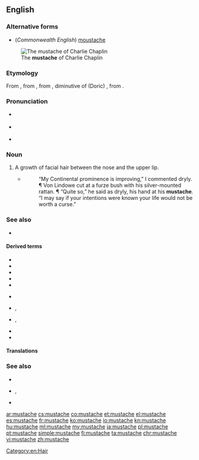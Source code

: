 ==English==

===Alternative forms===
* (''Commonwealth English'') [[moustache]]
[[File:20151003031401%21Charlie_face.JPG|thumb|The '''mustache''' of Charlie Chaplin]]
===Etymology===
From {{etyl|fr|en}} {{m|fr|moustache}}, from {{etyl|it|en}} {{m|it|mostaccio}}, from {{etyl|gkm|en}} {{m|el|μουστάκιον}}, diminutive of (Doric) {{etyl|grc|en}} {{m|grc|μύσταξ||upper lip}}, from {{etyl|ine-pro|en}} {{m|ine-pro|*mendʰ-||to chew}}.

===Pronunciation===
* {{a|US}} {{IPA|/ˈmʌstæʃ/|lang=en}}
* {{a|RP}} {{IPA|/ˈmʊstɑːʃ/|lang=en}}
* {{audio|En-us-mustache.ogg|Audio (US)|lang=en}}

===Noun===
{{en-noun}}

# A growth of facial hair between the nose and the upper lip.
#* {{RQ:Frgsn Zlnstn|IV}}
#*: “My Continental prominence is improving,” I commented dryly. ¶ Von Lindowe cut at a furze bush with his silver-mounted rattan. ¶ “Quite so,” he said as dryly, his hand at his '''mustache'''. “I may say if your intentions were known your life would not be worth a curse.”

===See also===
* {{l|en|mustachio}}

====Derived terms====
{{der-top}}
* {{l|en|Charlie Chaplin mustache}}
* {{l|en|Fu Manchu mustache}}
* {{l|en|handlebar mustache}}
* {{l|en|Hitler mustache}}
* {{l|en|molestache}}
{{der-mid}}
* {{l|en|mustache ride}}
* {{l|en|stache}}, {{l|en|'stache}}
* {{l|en|tache}}, {{l|en|'tache}}
* {{l|en|toothbrush mustache}}
* {{l|en|Zapata mustache}}
{{der-bottom}}

====Translations====
{{trans-see|moustache}}

===See also===
* {{l|en|beard}}
* {{l|en|sideburn}}, {{l|en|sideboard}}
* {{l|en|whisker}}

[[Category:en:Hair]]

[[ar:mustache]]
[[cs:mustache]]
[[co:mustache]]
[[et:mustache]]
[[el:mustache]]
[[es:mustache]]
[[fr:mustache]]
[[ko:mustache]]
[[io:mustache]]
[[kn:mustache]]
[[hu:mustache]]
[[ml:mustache]]
[[my:mustache]]
[[ja:mustache]]
[[pl:mustache]]
[[pt:mustache]]
[[simple:mustache]]
[[fi:mustache]]
[[ta:mustache]]
[[chr:mustache]]
[[vi:mustache]]
[[zh:mustache]]
